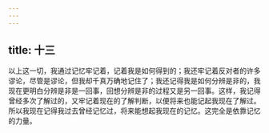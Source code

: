 ```yaml
---
---
---
```

title: 十三
---

以上这一切，我通过记忆牢记着，记着我是如何得到的；我还牢记着反对者的许多谬论，尽管是谬论，但我却千真万确地记住了；我还记得我是如何分辨是非的，我现在更明白分辨是非是一回事，回想分辨是非的过程又是另一回事。这样，我记得曾经多次了解过的，又牢记着现在的了解判断，以便将来也能记起我现在了解过。所以我现在记得我过去曾经记忆过，将来能想起我现在的记忆。这完全是依靠记忆的力量。
